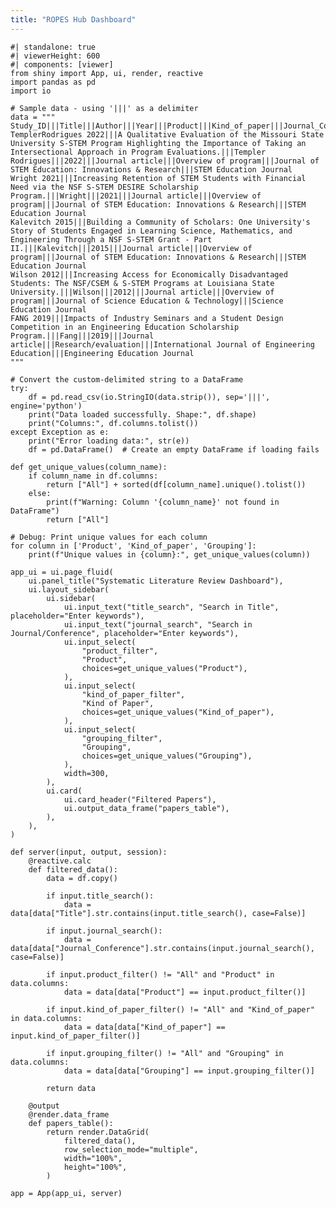 ```yaml
---
title: "ROPES Hub Dashboard"
---
```


```shinylive-python
#| standalone: true
#| viewerHeight: 600
#| components: [viewer]
from shiny import App, ui, render, reactive
import pandas as pd
import io

# Sample data - using '|||' as a delimiter
data = """
Study_ID|||Title|||Author|||Year|||Product|||Kind_of_paper|||Journal_Conference|||Grouping
TemplerRodrigues 2022|||A Qualitative Evaluation of the Missouri State University S-STEM Program Highlighting the Importance of Taking an Intersectional Approach in Program Evaluations.|||Templer Rodrigues|||2022|||Journal article|||Overview of program|||Journal of STEM Education: Innovations & Research|||STEM Education Journal
Wright 2021|||Increasing Retention of STEM Students with Financial Need via the NSF S-STEM DESIRE Scholarship Program.|||Wright|||2021|||Journal article|||Overview of program|||Journal of STEM Education: Innovations & Research|||STEM Education Journal
Kalevitch 2015|||Building a Community of Scholars: One University's Story of Students Engaged in Learning Science, Mathematics, and Engineering Through a NSF S-STEM Grant - Part II.|||Kalevitch|||2015|||Journal article|||Overview of program|||Journal of STEM Education: Innovations & Research|||STEM Education Journal
Wilson 2012|||Increasing Access for Economically Disadvantaged Students: The NSF/CSEM & S-STEM Programs at Louisiana State University.|||Wilson|||2012|||Journal article|||Overview of program|||Journal of Science Education & Technology|||Science Education Journal
FANG 2019|||Impacts of Industry Seminars and a Student Design Competition in an Engineering Education Scholarship Program.|||Fang|||2019|||Journal article|||Research/evaluation|||International Journal of Engineering Education|||Engineering Education Journal
"""

# Convert the custom-delimited string to a DataFrame
try:
    df = pd.read_csv(io.StringIO(data.strip()), sep='|||', engine='python')
    print("Data loaded successfully. Shape:", df.shape)
    print("Columns:", df.columns.tolist())
except Exception as e:
    print("Error loading data:", str(e))
    df = pd.DataFrame()  # Create an empty DataFrame if loading fails

def get_unique_values(column_name):
    if column_name in df.columns:
        return ["All"] + sorted(df[column_name].unique().tolist())
    else:
        print(f"Warning: Column '{column_name}' not found in DataFrame")
        return ["All"]

# Debug: Print unique values for each column
for column in ['Product', 'Kind_of_paper', 'Grouping']:
    print(f"Unique values in {column}:", get_unique_values(column))

app_ui = ui.page_fluid(
    ui.panel_title("Systematic Literature Review Dashboard"),
    ui.layout_sidebar(
        ui.sidebar(
            ui.input_text("title_search", "Search in Title", placeholder="Enter keywords"),
            ui.input_text("journal_search", "Search in Journal/Conference", placeholder="Enter keywords"),
            ui.input_select(
                "product_filter",
                "Product",
                choices=get_unique_values("Product"),
            ),
            ui.input_select(
                "kind_of_paper_filter",
                "Kind of Paper",
                choices=get_unique_values("Kind_of_paper"),
            ),
            ui.input_select(
                "grouping_filter",
                "Grouping",
                choices=get_unique_values("Grouping"),
            ),
            width=300,
        ),
        ui.card(
            ui.card_header("Filtered Papers"),
            ui.output_data_frame("papers_table"),
        ),
    ),
)

def server(input, output, session):
    @reactive.calc
    def filtered_data():
        data = df.copy()
        
        if input.title_search():
            data = data[data["Title"].str.contains(input.title_search(), case=False)]
        
        if input.journal_search():
            data = data[data["Journal_Conference"].str.contains(input.journal_search(), case=False)]
        
        if input.product_filter() != "All" and "Product" in data.columns:
            data = data[data["Product"] == input.product_filter()]
        
        if input.kind_of_paper_filter() != "All" and "Kind_of_paper" in data.columns:
            data = data[data["Kind_of_paper"] == input.kind_of_paper_filter()]
        
        if input.grouping_filter() != "All" and "Grouping" in data.columns:
            data = data[data["Grouping"] == input.grouping_filter()]
        
        return data

    @output
    @render.data_frame
    def papers_table():
        return render.DataGrid(
            filtered_data(),
            row_selection_mode="multiple",
            width="100%",
            height="100%",
        )

app = App(app_ui, server)
```